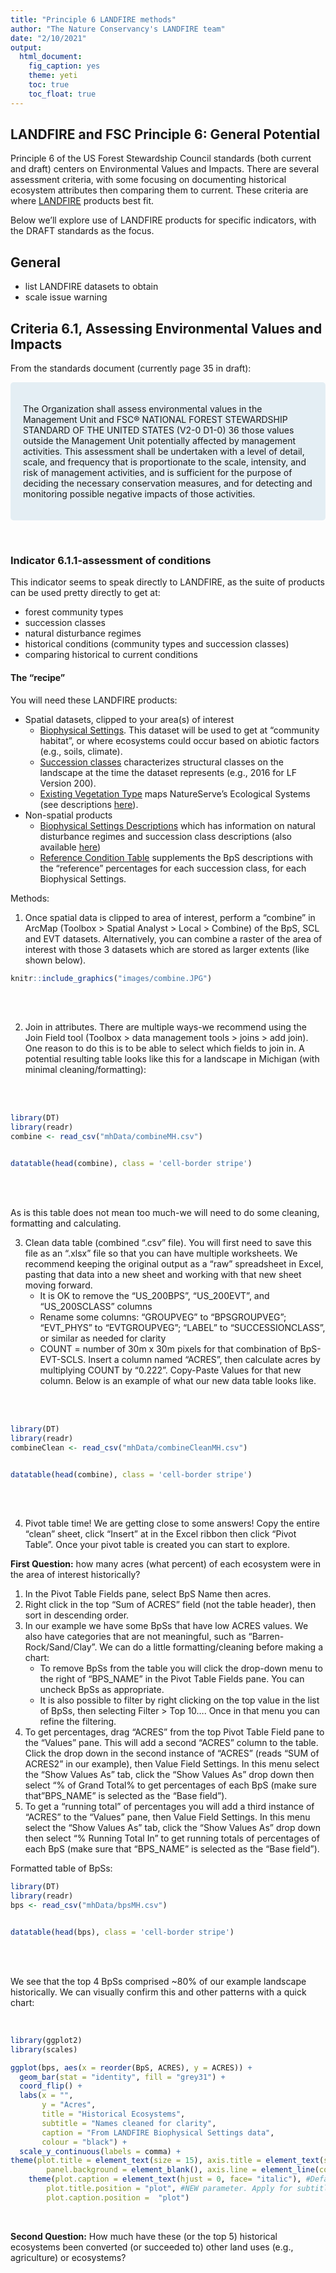 ```yaml
---
title: "Principle 6 LANDFIRE methods"
author: "The Nature Conservancy's LANDFIRE team"
date: "2/10/2021"
output:
  html_document:
    fig_caption: yes
    theme: yeti
    toc: true
    toc_float: true
---
```


<style>
.tocify-extend-page {
  height: 0 !important;
}
</style>



## LANDFIRE and FSC Principle 6: General Potential

Principle 6 of the US Forest Stewardship Council standards (both current and draft) centers on Environmental Values and Impacts.  There are several assessment criteria, with some focusing on documenting historical ecosystem attributes then comparing them to current.  These criteria are where [LANDFIRE](www.landfire.gov) products best fit.  

Below we'll explore use of LANDFIRE products for specific indicators, with the DRAFT standards as the focus.

## General

* list LANDFIRE datasets to obtain
* scale issue warning




## Criteria 6.1, Assessing Environmental Values and Impacts

From the standards document (currently page 35 in draft):


<style>
div.blue { background-color:#E4EEF4; border-radius: 5px; padding: 20px;}
</style>
<div class = "blue">
The Organization shall assess environmental values in the Management Unit and
FSC® NATIONAL FOREST STEWARDSHIP STANDARD OF THE UNITED STATES (V2-0 D1-0) 36
those values outside the Management Unit potentially affected by management
activities. This assessment shall be undertaken with a level of detail, scale, and
frequency that is proportionate to the scale, intensity, and risk of management
activities, and is sufficient for the purpose of deciding the necessary conservation
measures, and for detecting and monitoring possible negative impacts of those
activities.

</div>
<br>

### Indicator 6.1.1-assessment of conditions
This indicator seems to speak directly to LANDFIRE, as the suite of products can be used pretty directly to get at:

* forest community types
* succession classes
* natural disturbance regimes
* historical conditions (community types and succession classes)
* comparing historical to current conditions

#### The "recipe"

You will need these LANDFIRE products:

* Spatial datasets, clipped to your area(s) of interest
    * [Biophysical Settings](https://www.landfire.gov/bps.php).  This dataset will be used to get at "community habitat", or where ecosystems could occur based on abiotic factors (e.g., soils, climate).
    * [Succession classes](https://www.landfire.gov/sclass.php) characterizes structural classes on the landscape at the time the dataset represents (e.g., 2016 for LF Version 200).
    * [Existing Vegetation Type](https://www.landfire.gov/evt.php) maps NatureServe's Ecological Systems (see descriptions [here](https://www.landfire.gov/documents/LANDFIRE_Ecological_Systems_Descriptions_CONUS.pdf)).
* Non-spatial products
    * [Biophysical Settings Descriptions](http://landfirereview.org/search.php) which has information on natural disturbance regimes and succession class descriptions (also available [here](https://tnc.box.com/s/d3ocvy969s1792m5885filjhktujp86e))
    * [Reference Condition Table](https://tnc.box.com/s/d3ocvy969s1792m5885filjhktujp86e) supplements the BpS descriptions with the "reference" percentages for each succession class, for each Biophysical Settings.

Methods:

1. Once spatial data is clipped to area of interest, perform a "combine" in ArcMap (Toolbox > Spatial Analyst > Local > Combine) of the BpS, SCL and EVT datasets.  Alternatively, you can combine a raster of the area of interest with those 3 datasets which are stored as larger extents (like shown below).


```r
knitr::include_graphics("images/combine.JPG")

```

<br>
<br>

2. Join in attributes.  There are multiple ways-we recommend using the Join Field tool (Toolbox > data management tools > joins > add join).  One reason to do this is to be able to select which fields to join in.  A potential resulting table looks like this for a landscape in Michigan (with minimal cleaning/formatting):

<br>
<br>

```r
library(DT)
library(readr)
combine <- read_csv("mhData/combineMH.csv")


datatable(head(combine), class = 'cell-border stripe')
```

<br>
<br>

As is this table does not mean too much-we will need to do some cleaning, formatting and calculating.

3. Clean data table (combined ".csv" file).  You will first need to save this file as an ".xlsx" file so that you can have multiple worksheets.  We recommend keeping the original output as a "raw" spreadsheet in Excel, pasting that data into a new sheet and working with that new sheet moving forward.
    * It is OK to remove the "US_200BPS", "US_200EVT", and "US_200SCLASS" columns
    * Rename some columns: "GROUPVEG" to "BPSGROUPVEG"; "EVT_PHYS" to "EVTGROUPVEG"; "LABEL" to "SUCCESSIONCLASS", or similar as needed for clarity
    * COUNT = number of 30m x 30m pixels for that combination of BpS-EVT-SCLS.  Insert a column named "ACRES", then calculate acres by multiplying COUNT by "0.222".  Copy-Paste Values for that new column. Below is an example of what our new data table looks like.
    
<br>
<br>

```r
library(DT)
library(readr)
combineClean <- read_csv("mhData/combineCleanMH.csv")


datatable(head(combine), class = 'cell-border stripe')
```

<br>
<br>

4.  Pivot table time!  We are getting close to some answers!  Copy the entire "clean" sheet, click "Insert" at in the Excel ribbon then click "Pivot Table".  Once your pivot table is created  you can start to explore.

**First Question:** how many acres (what percent) of each ecosystem were in the area of interest historically?

1. In the Pivot Table Fields pane, select BpS Name then acres.  
2. Right click in the top "Sum of ACRES" field (not the table header), then sort in descending order.
3. In our example we have some BpSs that have low ACRES values.  We also have categories that are not meaningful, such as "Barren-Rock/Sand/Clay".  We can do a little formatting/cleaning before making a chart:
    * To remove BpSs from the table you will click the drop-down menu to the right of "BPS_NAME" in the Pivot Table Fields pane.  You can uncheck BpSs as appropriate.
    * It is also possible to filter by right clicking on the top value in the list of BpSs, then selecting Filter > Top 10....  Once in that menu you can refine the filtering.
4. To get percentages, drag "ACRES" from the top Pivot Table Field pane to the "Values" pane.  This will add a second "ACRES" column to the table.  Click the drop down in the second instance of "ACRES" (reads "SUM of ACRES2" in our example), then Value Field Settings.  In this menu select the "Show Values As" tab, click the "Show Values As" drop down then select "% of Grand Total% to get percentages of each BpS (make sure that "BPS_NAME" is selected as the "Base field").  
5.  To get a "running total" of percentages you will add a third instance of "ACRES" to the "Values" pane, then Value Field Settings.  In this menu select the "Show Values As" tab, click the "Show Values As" drop down then select "% Running Total In" to get running totals of  percentages of each BpS (make sure that "BPS_NAME" is selected as the "Base field"). 

Formatted table of BpSs:

```r
library(DT)
library(readr)
bps <- read_csv("mhData/bpsMH.csv")


datatable(head(bps), class = 'cell-border stripe')
```

<br>
<br>

We see that the top 4 BpSs comprised ~80% of our example landscape historically.  We can visually confirm this and other patterns with a quick chart:

<br>

```r
library(ggplot2)
library(scales)

ggplot(bps, aes(x = reorder(BpS, ACRES), y = ACRES)) + 
  geom_bar(stat = "identity", fill = "grey31") +
  coord_flip() +
  labs(x = "", 
       y = "Acres", 
       title = "Historical Ecosystems",
       subtitle = "Names cleaned for clarity",
       caption = "From LANDFIRE Biophysical Settings data",
       colour = "black") +
  scale_y_continuous(labels = comma) +
theme(plot.title = element_text(size = 15), axis.title = element_text(size = 13), panel.grid.major = element_blank(), panel.grid.minor = element_blank(),
        panel.background = element_blank(), axis.line = element_line(colour = "black")) +
    theme(plot.caption = element_text(hjust = 0, face= "italic"), #Default is hjust=1
        plot.title.position = "plot", #NEW parameter. Apply for subtitle too.
        plot.caption.position =  "plot")
```


<br>

**Second Question:** How much have these (or the top 5) historical ecosystems been converted (or succeeded to) other land uses (e.g., agriculture) or ecosystems?

<br>
<br>

